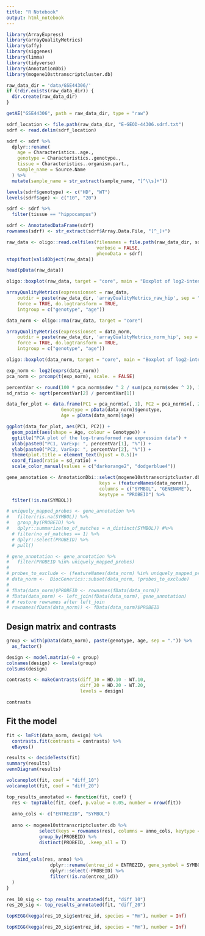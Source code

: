 ```yaml
---
title: "R Notebook"
output: html_notebook
---
```



```r
library(ArrayExpress)
library(arrayQualityMetrics)
library(affy)
library(siggenes)
library(limma)
library(tidyverse)
library(AnnotationDbi)
library(mogene10sttranscriptcluster.db)
```

```r
raw_data_dir = 'data/GSE44306/'
if (!dir.exists(raw_data_dir)) {
  dir.create(raw_data_dir)
}
```

```r
getAE("GSE44306", path = raw_data_dir, type = "raw")
```


```r
sdrf_location <- file.path(raw_data_dir, "E-GEOD-44306.sdrf.txt")
sdrf <- read.delim(sdrf_location)

sdrf <- sdrf %>%
  dplyr::rename(
    age = Characteristics..age.,
    genotype = Characteristics..genotype.,
    tissue = Characteristics..organism.part.,
    sample_name = Source.Name
  ) %>%
  mutate(sample_name = str_extract(sample_name, "[^\\s]+"))

levels(sdrf$genotype) <- c("HD", "WT")
levels(sdrf$age) <- c("10", "20")

sdrf <- sdrf %>%
  filter(tissue == "hippocampus")

sdrf <- AnnotatedDataFrame(sdrf)
rownames(sdrf) <- str_extract(sdrf$Array.Data.File, "[^_]+")

raw_data <- oligo::read.celfiles(filenames = file.path(raw_data_dir, sdrf$Array.Data.File),
                                 verbose = FALSE,
                                 phenoData = sdrf)
stopifnot(validObject(raw_data))
```

```r
head(pData(raw_data))
```

```r
oligo::boxplot(raw_data, target = "core", main = "Boxplot of log2-intensitites for the raw data")
```

```r
arrayQualityMetrics(expressionset = raw_data,
    outdir = paste(raw_data_dir, 'arrayQualityMetrics_raw_hip', sep = ""),
    force = TRUE, do.logtransform = TRUE,
    intgroup = c("genotype", "age"))
```

```r
data_norm <- oligo::rma(raw_data, target = "core")
```
```r
arrayQualityMetrics(expressionset = data_norm,
    outdir = paste(raw_data_dir, 'arrayQualityMetrics_norm_hip', sep = ""),
    force = TRUE, do.logtransform = TRUE,
    intgroup = c("genotype", "age"))
```
```r
oligo::boxplot(data_norm, target = "core", main = "Boxplot of log2-intensitites for the normalized data")
```

```r
exp_norm <- log2(exprs(data_norm))
pca_norm <- prcomp(t(exp_norm), scale. = FALSE)

percentVar <- round(100 * pca_norm$sdev ^ 2 / sum(pca_norm$sdev ^ 2), 1)
sd_ratio <- sqrt(percentVar[2] / percentVar[1])

data_for_plot <- data.frame(PC1 = pca_norm$x[, 1], PC2 = pca_norm$x[, 2],
                    Genotype = pData(data_norm)$genotype,
                    Age = pData(data_norm)$age)

ggplot(data_for_plot, aes(PC1, PC2)) +
  geom_point(aes(shape = Age, colour = Genotype)) +
  ggtitle("PCA plot of the log-transformed raw expression data") +
  xlab(paste0("PC1, VarExp: ", percentVar[1], "%")) +
  ylab(paste0("PC2, VarExp: ", percentVar[2], "%")) +
  theme(plot.title = element_text(hjust = 0.5))+
  coord_fixed(ratio = sd_ratio) +
  scale_color_manual(values = c("darkorange2", "dodgerblue4"))
```

```r
gene_annotation <- AnnotationDbi::select(mogene10sttranscriptcluster.db,
                                  keys = (featureNames(data_norm)),
                                  columns = c("SYMBOL", "GENENAME"),
                                  keytype = "PROBEID") %>%
  filter(!is.na(SYMBOL))

# uniquely_mapped_probes <- gene_annotation %>%
#   filter(!is.na(SYMBOL)) %>%
#   group_by(PROBEID) %>%
#   dplyr::summarize(no_of_matches = n_distinct(SYMBOL)) #%>%
  # filter(no_of_matches == 1) %>%
  # dplyr::select(PROBEID) %>%
  # pull()

# gene_annotation <- gene_annotation %>%
#   filter(PROBEID %in% uniquely_mapped_probes)
# 
# probes_to_exclude <- (featureNames(data_norm) %in% uniquely_mapped_probes)
# data_norm <-  BiocGenerics::subset(data_norm, !probes_to_exclude)
# 
# fData(data_norm)$PROBEID <- rownames(fData(data_norm))
# fData(data_norm) <- left_join(fData(data_norm), gene_annotation)
# # restore rownames after left_join
# rownames(fData(data_norm)) <- fData(data_norm)$PROBEID
```


## Design matrix and contrasts

```r
group <- with(pData(data_norm), paste(genotype, age, sep = ".")) %>%
  as_factor()

design <- model.matrix(~0 + group)
colnames(design) <- levels(group)
colSums(design)
```
```r
contrasts <- makeContrasts(diff_10 = HD.10 - WT.10,
                           diff_20 = HD.20 - WT.20,
                           levels = design)

contrasts
```

## Fit the model

```r
fit <- lmFit(data_norm, design) %>%
  contrasts.fit(contrasts = contrasts) %>%
  eBayes()

results <- decideTests(fit)
summary(results)
vennDiagram(results)
```

```r
volcanoplot(fit, coef = "diff_10")
volcanoplot(fit, coef = "diff_20")
```

```r
top_results_annotated <- function(fit, coef) {
  res <- topTable(fit, coef, p.value = 0.05, number = nrow(fit))
  
  anno_cols <- c("ENTREZID", "SYMBOL")
  
  anno <- mogene10sttranscriptcluster.db %>%
            select(keys = rownames(res), columns = anno_cols, keytype = "PROBEID", multiVals = "first") %>%
            group_by(PROBEID) %>%
            distinct(PROBEID, .keep_all = T)
  
  return(
    bind_cols(res, anno) %>%
                dplyr::rename(entrez_id = ENTREZID, gene_symbol = SYMBOL) %>%
                dplyr::select(-PROBEID) %>%
                filter(!is.na(entrez_id))
  )
}
  
res_10_sig <- top_results_annotated(fit, "diff_10")
res_20_sig <- top_results_annotated(fit, "diff_20")
```

```r
topKEGG(kegga(res_10_sig$entrez_id, species = "Mm"), number = Inf)
```

```r
topKEGG(kegga(res_20_sig$entrez_id, species = "Mm"), number = Inf)
```









